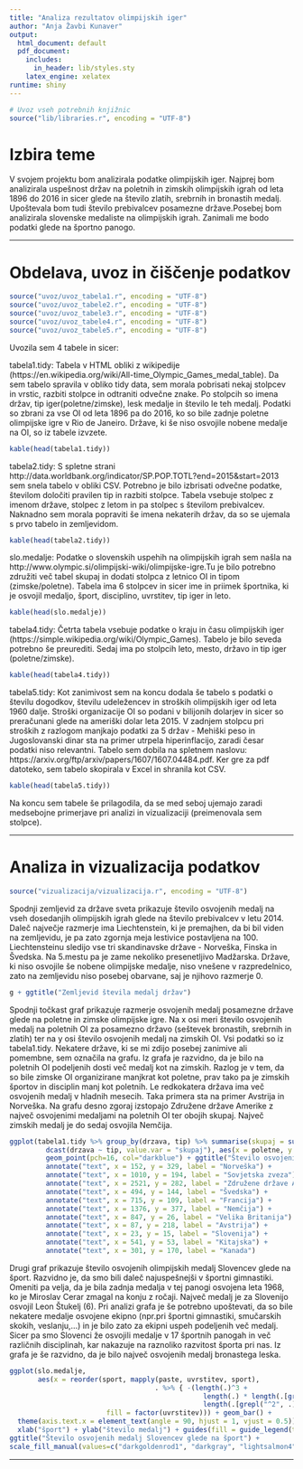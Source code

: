```yaml
---
title: "Analiza rezultatov olimpijskih iger"
author: "Anja Žavbi Kunaver"
output:
  html_document: default
  pdf_document:
    includes:
      in_header: lib/styles.sty
    latex_engine: xelatex
runtime: shiny
---
```


```r
# Uvoz vseh potrebnih knjižnic
source("lib/libraries.r", encoding = "UTF-8")
```

# Izbira teme

V svojem projektu bom analizirala podatke olimpijskih iger. Najprej bom analizirala uspešnost držav na poletnih in zimskih olimpijskih igrah od leta 1896 do 2016 in sicer glede na število zlatih, srebrnih in bronastih medalj. Upoštevala bom tudi število prebivalcev posamezne države.Posebej bom analizirala slovenske medaliste na olimpijskih igrah. Zanimali me bodo podatki glede na športno panogo.

***

# Obdelava, uvoz in čiščenje podatkov

```r
source("uvoz/uvoz_tabela1.r", encoding = "UTF-8")
source("uvoz/uvoz_tabele2.r", encoding = "UTF-8")
source("uvoz/uvoz_tabele3.r", encoding = "UTF-8")
source("uvoz/uvoz_tabele4.r", encoding = "UTF-8")
source("uvoz/uvoz_tabele5.r", encoding = "UTF-8")
```

Uvozila sem 4 tabele in sicer:

tabela1.tidy: Tabela v HTML obliki z wikipedije (https://en.wikipedia.org/wiki/All-time_Olympic_Games_medal_table).
Da sem tabelo spravila v obliko tidy data, sem morala pobrisati nekaj stolpcev in vrstic, razbiti stolpce in odtraniti odvečne znake. Po stolpcih so imena držav, tip iger(poletne/zimske), lesk medalje in število le teh medalj. Podatki so zbrani za vse OI od leta 1896 pa do 2016, ko so bile zadnje poletne olimpijske igre v Rio de Janeiro. Države, ki še niso osvojile nobene medalje na OI, so iz tabele izvzete.

```r
kable(head(tabela1.tidy))
```

tabela2.tidy: S spletne strani http://data.worldbank.org/indicator/SP.POP.TOTL?end=2015&start=2013 sem snela tabelo v obliki CSV. Potrebno je bilo izbrisati odvečne podatke, številom določiti pravilen tip in razbiti stolpce. Tabela vsebuje stolpec z imenom države, stolpec z letom in pa stolpec s številom prebivalcev. Naknadno sem morala popraviti še imena nekaterih držav, da so se ujemala s prvo tabelo in zemljevidom.

```r
kable(head(tabela2.tidy))
```

slo.medalje: Podatke o slovenskih uspehih na olimpijskih igrah sem našla na http://www.olympic.si/olimpijski-wiki/olimpijske-igre.Tu je bilo potrebno združiti več tabel skupaj in dodati stolpca z letnico OI in tipom (zimske/poletne). Tabela ima 6 stolpcev in sicer ime in priimek športnika, ki je osvojil medaljo, šport, disciplino, uvrstitev, tip iger in leto.

```r
kable(head(slo.medalje))
```

tabela4.tidy: Četrta tabela vsebuje podatke o kraju in času olimpijskih iger (https://simple.wikipedia.org/wiki/Olympic_Games).
Tabelo je bilo seveda potrebno še preurediti. Sedaj ima po stolpcih leto, mesto, državo in tip iger (poletne/zimske).

```r
kable(head(tabela4.tidy))
```

tabela5.tidy: Kot zanimivost sem na koncu dodala še tabelo s podatki o številu dogodkov, številu udeležencev in stroških olimpijskih iger od leta 1960 dalje. Stroški organizacije OI so podani v bilijonih dolarjev in sicer so preračunani glede na ameriški dolar leta 2015. V zadnjem stolpcu pri stroških z razlogom manjkajo podatki za 5 držav - Mehiški peso in Jugoslovanski dinar sta na primer utrpela hiperinflacijo, zaradi česar podatki niso relevantni.
Tabelo sem dobila na spletnem naslovu: https://arxiv.org/ftp/arxiv/papers/1607/1607.04484.pdf. Ker gre za pdf datoteko, sem tabelo skopirala v Excel in shranila kot CSV.

```r
kable(head(tabela5.tidy))
```

Na koncu sem tabele še prilagodila, da se med seboj ujemajo zaradi medsebojne primerjave pri analizi in vizualizaciji (preimenovala sem stolpce).

***
# Analiza in vizualizacija podatkov

```r
source("vizualizacija/vizualizacija.r", encoding = "UTF-8")
```

Spodnji zemljevid za države sveta prikazuje število osvojenih medalj na vseh dosedanjih olimpijskih igrah glede na število prebivalcev v letu 2014.
Daleč največje razmerje ima Liechtenstein, ki je premajhen, da bi bil viden na zemljevidu, je pa zato zgornja meja lestivice postavljena na 100. Liechtensteinu sledijo vse tri skandinavske države - Norveška, Finska in Švedska. Na 5.mestu pa je zame nekoliko presenetljivo Madžarska.
Države, ki niso osvojile še nobene olimpijske medalje, niso vnešene v razpredelnico, zato na zemljevidu niso posebej obarvane, saj je njihovo razmerje 0.

```r
g + ggtitle("Zemljevid števila medalj držav")
```

Spodnji točkast graf prikazuje razmerje osvojenih medalj posamezne države glede na poletne in zimske olimpijske igre. Na x osi meri število osvojenih medalj na poletnih OI za posamezno državo (seštevek bronastih, srebrnih in zlatih) ter na y osi število osvojenih medalj na zimskih OI. Vsi podatki so iz tabela1.tidy. Nekatere države, ki se mi zdijo posebej zanimive ali pomembne, sem označila na grafu.
Iz grafa je razvidno, da je bilo na poletnih OI podeljenih dosti več medalj kot na zimskih. Razlog je v tem, da so bile zimske OI organizirane manjkrat kot poletne, prav tako pa je zimskih športov in disciplin manj kot poletnih. Le redkokatera država ima več osvojenih medalj v hladnih mesecih. Taka primera sta na primer Avstrija in Norveška.
Na grafu desno zgoraj izstopajo Združene države Amerike z največ osvojenimi medaljami na poletnih OI ter obojih skupaj. Največ zimskih medalj je do sedaj osvojila Nemčija.

```r
ggplot(tabela1.tidy %>% group_by(drzava, tip) %>% summarise(skupaj = sum(stevilo)) %>%
         dcast(drzava ~ tip, value.var = "skupaj"), aes(x = poletne, y = zimske)) +
         geom_point(pch=16, col="darkblue") + ggtitle("Število osvojenih medalj posamezne države") +
         annotate("text", x = 152, y = 329, label = "Norveška") +
         annotate("text", x = 1010, y = 194, label = "Sovjetska zveza") +
         annotate("text", x = 2521, y = 282, label = "Združene države Amerike") +
         annotate("text", x = 494, y = 144, label = "Švedska") +
         annotate("text", x = 715, y = 109, label = "Francija") +
         annotate("text", x = 1376, y = 377, label = "Nemčija") +
         annotate("text", x = 847, y = 26, label = "Velika Britanija") +
         annotate("text", x = 87, y = 218, label = "Avstrija") +
         annotate("text", x = 23, y = 15, label = "Slovenija") +
         annotate("text", x = 541, y = 53, label = "Kitajska") +
         annotate("text", x = 301, y = 170, label = "Kanada")
```

Drugi graf prikazuje število osvojenih olimpijskih medalj Slovencev glede na šport. Razvidno je, da smo bili daleč najuspešnejši v športni gimnastiki. Omeniti pa velja, da je bila zadnja medalja v tej panogi osvojena leta 1968, ko je Miroslav Cerar zmagal na konju z ročaji. Največ medalj je za Slovenijo osvojil Leon Štukelj (6).
Pri analizi grafa je še potrebno upoštevati, da so bile nekatere medalje osvojene ekipno (npr.pri športni gimnastiki, smučarskih skokih, veslanju,...) in je bilo zato za ekipni uspeh podeljenih več medalj.
Sicer pa smo Slovenci že osvojili medalje v 17 športnih panogah in več različnih disciplinah, kar nakazuje na raznoliko razvitost športa pri nas. Iz grafa je še razvidno, da je bilo največ osvojenih medalj bronastega leska.

```r
ggplot(slo.medalje,
       aes(x = reorder(sport, mapply(paste, uvrstitev, sport),
                                    . %>% { -(length(.)^3 +
                                                length(.) * length(.[grepl("^1", .)]) +
                                                length(.[grepl("^2", .)])) }),
                        fill = factor(uvrstitev))) + geom_bar() +
  theme(axis.text.x = element_text(angle = 90, hjust = 1, vjust = 0.5)) +
  xlab("šport") + ylab("število medalj") + guides(fill = guide_legend(title = "Uvrstitev")) +
ggtitle("Število osvojenih medalj Slovencev glede na šport") +
scale_fill_manual(values=c("darkgoldenrod1", "darkgray", "lightsalmon4"))
```

***
